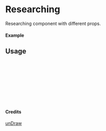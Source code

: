 
<Meta of={Researching} title="unDraw/Researching" />

# Researching

Researching component with different props.

#### Example

<Canvas of={Researching.Primary} />

## Usage

```ts
import { Researching } from "yadl-ui";

const Example = () => {
  return (
      <Researching />
  );
};

export default Example;
```

#### Credits
[unDraw](https://undraw.co/illustrations)
